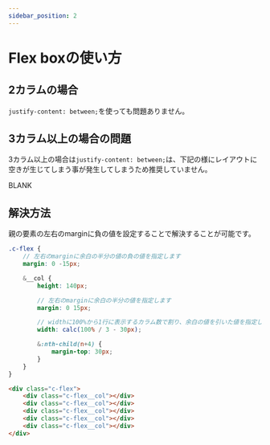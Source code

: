 ```yaml
---
sidebar_position: 2
---
```


# Flex boxの使い方

## 2カラムの場合

`justify-content: between;`を使っても問題ありません。

<div className={styles.flexbetween}>
    <div className={styles.flexbetween__item}></div>
    <div className={styles.flexbetween__item}></div>
</div>

## 3カラム以上の場合の問題

3カラム以上の場合は`justify-content: between;`は、下記の様にレイアウトに空きが生じてしまう事が発生してしまうため推奨していません。

<div className={styles.flexbetween}>
    <div className={`${styles.flexbetween__item} ${styles['is-3-column']}`}></div>
    <div className={`${styles.flexbetween__item} ${styles['is-3-column']}`}></div>
    <div className={`${styles.flexbetween__item} ${styles['is-3-column']}`}></div>
    <div className={`${styles.flexbetween__item} ${styles['is-3-column']}`}></div>
    <div className={`${styles.flexbetween__item} ${styles['is-3-column']} ${styles['is-blank']}`}>BLANK</div>
    <div className={`${styles.flexbetween__item} ${styles['is-3-column']}`}></div>
</div>

## 解決方法

親の要素の左右のmarginに負の値を設定することで解決することが可能です。

<div className={styles.flex}>
    <div className={styles.flex__item}></div>
    <div className={styles.flex__item}></div>
    <div className={styles.flex__item}></div>
    <div className={styles.flex__item}></div>
    <div className={styles.flex__item}></div>
</div>


<Tabs>
<TabItem value="scss" label="SCSS">

```scss
.c-flex {
    // 左右のmarginに余白の半分の値の負の値を指定します
    margin: 0 -15px;

    &__col {
        height: 140px;

        // 左右のmarginに余白の半分の値を指定します
        margin: 0 15px;

        // widthに100%から1行に表示するカラム数で割り、余白の値を引いた値を指定します
        width: calc(100% / 3 - 30px);

        &:nth-child(n+4) {
            margin-top: 30px;
        }
    }
}
```

</TabItem>
<TabItem value="html" label="HTML">

```html
<div class="c-flex">
    <div class="c-flex__col"></div>
    <div class="c-flex__col"></div>
    <div class="c-flex__col"></div>
    <div class="c-flex__col"></div>
    <div class="c-flex__col"></div>
</div>
```

</TabItem>
</Tabs>
